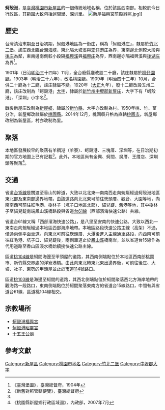 {{noteTA　
|1 = zh-cn:庄; zh-hk:庄; zh-tw:庄;
}}
'''蚵殼港'''，是[[臺灣|臺灣]][[桃園市|桃園市]][[新屋區|新屋區]]的一個傳統地域名稱，位於該區西南部。相較於今日行政區，其範圍大致包括蚵間里、深圳里。
[[File:新屋福興宮前殿斜照.jpg|thumb]]]]
==歷史==
台灣清治末期至日治初期，蚵殼港地區為一街庄，稱為「蚵殼港庄」，隸屬於[[竹北二堡|竹北二堡]]。該庄西北臨[[台灣海峽|台灣海峽]]，東北隔[[大坡溪|大坡溪]]與[[笨仔港庄|笨仔港庄]]為界，東南邊北側較大段與[[後庄_(桃園市)|後庄]]為鄰，東南邊南側較小段隔[[福興溪|福興溪]]與[[福興_(新竹縣)|福興庄]]為界，西南邊亦隔福興溪與[[後湖_(新竹縣)|後湖庄]]為界<ref name="臺灣堡圖">《臺灣堡圖》，臺灣總督府，1904年</ref>。

1901年（日治[[明治|明治]]三十四年）11月，全台廢縣廳改設二十廳，該庄隸屬於[[桃仔園廳|桃仔園廳]]。1903年（明治三十六年），改名桃園廳。1909年（明治四十二年）10月，合併二十廳為十二廳，該庄隸屬不變。1920年（[[大正|大正]]九年），廢十二廳改設五州二廳，該庄改制為「蚵殼港」[[大字|大字]]，隸屬於[[新竹州|新竹州]][[中壢郡|中壢郡]][[新屋庄|新屋庄]]，大字下有「蚵殼港」、「深圳」小字名<ref>《新舊對照管轄便覽》，臺灣總督府</ref>。

戰後新屋庄改制為[[新屋鄉|新屋鄉]]，隸屬於[[新竹縣|新竹縣]]，大字亦改制為村。1950年桃、竹、苗分治，新屋鄉改隸屬於[[桃園縣|桃園縣]]。2014年12月，桃園縣升格為直轄[[桃園市|桃園市]]，新屋鄉改制為新屋區，村亦改制為里。

==聚落==
本地區發展較早的聚落有羊稠港（羊寮）、蚵殼港、三塊厝、深圳等，在日治期初期的官方地圖上已有記載<ref name="臺灣堡圖"/>。此外，本地區尚有金興、蚵間、吳厝、王厝店、深圳頭等聚落<ref>《桃園縣新屋鄉行政區域圖》，內政部，2007年7月</ref>。

==交通==
省道[[台15線|台15線]]是關渡至香山的幹道，大致以北北東—南南西走向蜿蜒經過蚵殼港地區東北部及東南部邊界地帶。由該道路向北北東可前往崁頭厝、觀音、大園等地，向南南西可前往紅毛港、樹林子（坑子口地區北部）、貓兒錠、舊港等地，其中樹林子至貓兒錠南端鳳山溪橋路段與省道[[台61線|台61線]]（西部濱海快速公路）共線。

省道台61線又稱「西部濱海快速公路」，是八里至安南的快速公路，大致以西北—東南走向蜿蜒經過本地區西部海岸地帶。本地區路段快速公路主線（高架）不通，僅通兩側平面車道。向東北可前往崁頭厝、大潭後進入主線通車路段，向西南可前往紅毛港、坑子口、貓兒錠後，兩側車道止於[[鳳山溪|鳳山溪]]橋南岸，並以省道台15線作為代用道路至香山區浸水橋始續接快速公路主線。

區道[[桃104線|桃104線]]是蚵間海邊至甲頭屋的道路，其西南側端點位於本地區西南部桃園市、新竹縣交界處的洋寮港橋。由此向東北轉東北東出邊界後，可前往後庄、大坡、社子、東勢的甲頭屋並止於[[市道114號|市道114號]]路口。

區道[[桃103線|桃103線]]是海邊至蚵間的道路，其西北側端點位於蚵間聚落西北方海岸地帶的觀海路一段路口，東南側端點位於蚵間聚落東南方的省道台15線路口，中間有與省道台61線、區道桃104線相交。

==宗教場所==
*[[蚵殼港福興宮|蚵殼港福興宮]]
*[[蚵殼港昭靈宮|蚵殼港昭靈宮]]
*[[十五王公廟|十五王公廟]]

==參考文獻==
{{reflist}}

{{中壢郡}}

[[Category:新屋區|Category:新屋區]]
[[Category:桃園市地名|Category:桃園市地名]]
[[Category:竹北二堡|Category:竹北二堡]]
[[Category:中壢郡大字|Category:中壢郡大字]]